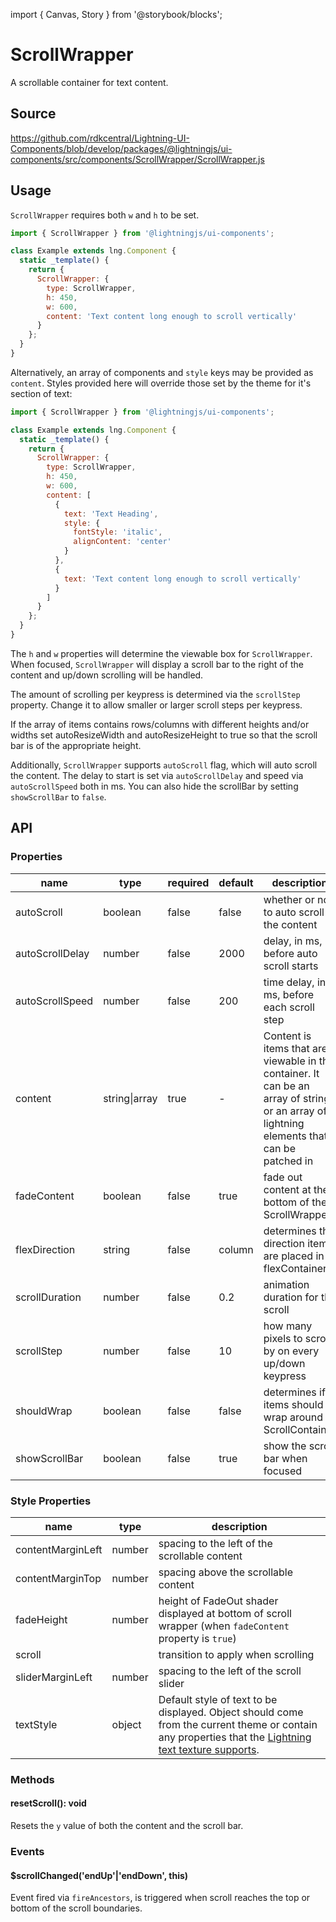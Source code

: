 ﻿import { Canvas, Story } from '@storybook/blocks';

# ScrollWrapper

A scrollable container for text content.

## Source

https://github.com/rdkcentral/Lightning-UI-Components/blob/develop/packages/@lightningjs/ui-components/src/components/ScrollWrapper/ScrollWrapper.js

## Usage

`ScrollWrapper` requires both `w` and `h` to be set.

```js
import { ScrollWrapper } from '@lightningjs/ui-components';

class Example extends lng.Component {
  static _template() {
    return {
      ScrollWrapper: {
        type: ScrollWrapper,
        h: 450,
        w: 600,
        content: 'Text content long enough to scroll vertically'
      }
    };
  }
}
```

<Canvas>
  <Story id="components-scrollwrapper--basic" />
</Canvas>

Alternatively, an array of components and `style` keys may be provided as `content`.
Styles provided here will override those set by the theme for it's section of text:

```js
import { ScrollWrapper } from '@lightningjs/ui-components';

class Example extends lng.Component {
  static _template() {
    return {
      ScrollWrapper: {
        type: ScrollWrapper,
        h: 450,
        w: 600,
        content: [
          {
            text: 'Text Heading',
            style: {
              fontStyle: 'italic',
              alignContent: 'center'
            }
          },
          {
            text: 'Text content long enough to scroll vertically'
          }
        ]
      }
    };
  }
}
```

<Canvas>
  <Story id="components-scrollwrapper--object-array" />
</Canvas>

The `h` and `w` properties will determine the viewable box for `ScrollWrapper`.
When focused, `ScrollWrapper` will display a scroll bar to the right of the content
and up/down scrolling will be handled.

The amount of scrolling per keypress is determined via the `scrollStep` property.
Change it to allow smaller or larger scroll steps per keypress.

If the array of items contains rows/columns with different heights and/or widths set
autoResizeWidth and autoResizeHeight to true so that the scroll bar is of the appropriate height.

Additionally, `ScrollWrapper` supports `autoScroll` flag, which will auto scroll the content.
The delay to start is set via `autoScrollDelay` and speed via `autoScrollSpeed` both in ms.
You can also hide the scrollBar by setting `showScrollBar` to `false`.

## API

### Properties

| name            | type          | required | default | description                                                                                                                                 |
| --------------- | ------------- | -------- | ------- | ------------------------------------------------------------------------------------------------------------------------------------------- |
| autoScroll      | boolean       | false    | false   | whether or not to auto scroll the content                                                                                                   |
| autoScrollDelay | number        | false    | 2000    | delay, in ms, before auto scroll starts                                                                                                     |
| autoScrollSpeed | number        | false    | 200     | time delay, in ms, before each scroll step                                                                                                  |
| content         | string\|array | true     | -       | Content is items that are viewable in the container. It can be an array of strings or an array of lightning elements that can be patched in |
| fadeContent     | boolean       | false    | true    | fade out content at the bottom of the ScrollWrapper                                                                                         |
| flexDirection   | string        | false    | column  | determines the direction items are placed in flexContainer                                                                                  |
| scrollDuration  | number        | false    | 0.2     | animation duration for the scroll                                                                                                           |
| scrollStep      | number        | false    | 10      | how many pixels to scroll by on every up/down keypress                                                                                      |
| shouldWrap      | boolean       | false    | false   | determines if items should wrap around ScrollContainer                                                                                      |
| showScrollBar   | boolean       | false    | true    | show the scroll bar when focused                                                                                                            |

### Style Properties

| name              | type                             | description                                                                                                                                                                                                                                             |
| ----------------- | -------------------------------- | ------------------------------------------------------------------------------------------------------------------------------------------------------------------------------------------------------------------------------------------------------- |
| contentMarginLeft | number                           | spacing to the left of the scrollable content                                                                                                                                                                                                           |
| contentMarginTop  | number                           | spacing above the scrollable content                                                                                                                                                                                                                    |
| fadeHeight        | number                           | height of FadeOut shader displayed at bottom of scroll wrapper (when `fadeContent` property is `true`)                                                                                                                                                  |
| scroll            | <DocsLink id="lng.Transition" /> | transition to apply when scrolling                                                                                                                                                                                                                      |
| sliderMarginLeft  | number                           | spacing to the left of the scroll slider                                                                                                                                                                                                                |
| textStyle         | object                           | Default style of text to be displayed. Object should come from the current theme or contain any properties that the [Lightning text texture supports](https://lightningjs.io/docs/#/lightning-core-reference/RenderEngine/Textures/Text?id=properties). |

### Methods

#### resetScroll(): void

Resets the `y` value of both the content and the scroll bar.

### Events

#### $scrollChanged('endUp'|'endDown', this)

Event fired via `fireAncestors`, is triggered when scroll reaches the top or bottom of the scroll boundaries.
